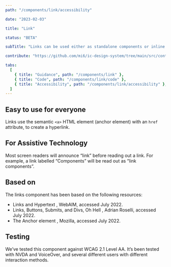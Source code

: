 ```yaml
---
path: "/components/link/accessibility"

date: "2023-02-03"

title: "Link"

status: "BETA"

subTitle: "Links can be used either as standalone components or inline with text."

contribute: "https://github.com/mi6/ic-design-system/tree/main/src/content/structured/components/link"

tabs:
  [
    { title: "Guidance", path: "/components/link" },
    { title: "Code", path: "/components/link/code" },
    { title: "Accessibility", path: "/components/link/accessibility" },
  ]
---
```


## Easy to use for everyone

Links use the semantic `<a>` HTML element (anchor element) with an `href` attribute, to create a hyperlink.

## For Assistive Technology

Most screen readers will announce “link” before reading out a link. For example, a link labelled “Components” will be read out as “link components”.

## Based on

The links component has been based on the following resources:

<ul>
  <li>
    <ic-link
      target="_blank"
      href="https://webaim.org/techniques/hypertext/"
      rel="noreferer noopener nofollow"
    >
      Links and Hypertext
    </ic-link>
    , WebAIM, accessed July 2022.
  </li>
  <li>
    <ic-link
      target="_blank"
      href="https://adrianroselli.com/2016/01/links-buttons-submits-and-divs-oh-hell.html"
      rel="noreferer noopener nofollow"
    >
      Links, Buttons, Submits, and Divs, Oh Hell
    </ic-link>
    , Adrian Roselli, accessed July 2022.
  </li>
  <li>
    <ic-link
      target="_blank"
      href="https://developer.mozilla.org/en-US/docs/Web/HTML/Element/a#accessibility"
      rel="noreferer noopener nofollow"
    >
      The Anchor element
    </ic-link>
    , Mozilla, accessed July 2022.
  </li>
</ul>

## Testing

We’ve tested this component against WCAG 2.1 Level AA. It’s been tested with NVDA and VoiceOver, and several different users with different interaction methods.
